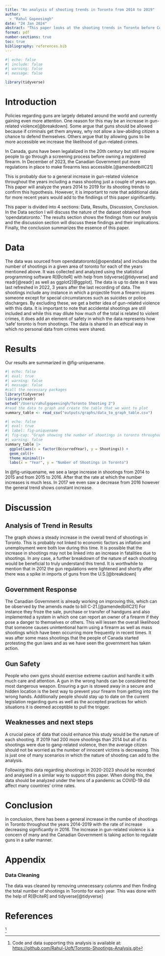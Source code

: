 ```yaml
---
title: "An analysis of shooting trends in Toronto from 2014 to 2019"
author: 
  - "Rahul Gopeesingh"
date: "24 Jan 2024"
abstract: "This paper looks at the shooting trends in Toronto before Covid. There was a large increase in total number of shootings per year in the years 2015 and 2016 and there was a slight decrease in 2017. It would appear that the total number of shootings per year is generally rising. The data for how much of these shootings were fatal was missing and further analysis with this data could give a more vivid picture of gun related violence in Toronto"
format: pdf
number-sections: true
toc: true
bibliography: references.bib
---
```


```r
#| echo: false
#| include: false
#| warning: false
#| message: false

library(tidyverse)

```

# Introduction

Policies regarding guns are largely debated around the world and currently gaining even more attention. One reason for this may be an increase in gun-related violence[@breakdown]. Some argue that guns should be allowed because if criminals get them anyway, why not allow a law-abiding citizen a chance to defend themselves. Others argue that by allowing guns to be more accessible we increase the likelihood of gun-related crimes.

In Canada, guns have been legalalized in the 20th century but still require people to go through a screening process before owning a registered firearm. In December of 2023, the Canadian Government put more regulations in place to make firearms less accessible.[@amendedbillC21]

This is probably due to a general increase in gun-related violence throughout the years including a mass shooting just a couple of years ago. This paper will analyze the years 2014 to 2019 for its shooting trends to confirm this hypothesis. However, it is important to note that additional data for more recent years would add to the findiings of this paper significantly.

This paper is divided into 4 sections: Data, Results, Discussion, Conclusion. In the Data section I will discuss the nature of the dataset obtained from 'opendatatoronto.' The results section shows the findings from our analysis and the discussion section will discuss these findings and their implications. Finally, the conclusion summarizes the essence of this paper.

# Data

The data was sourced from opendatatoronto[@opendata] and includes the number of shootings in a given area of toronto for each of the years mentioned above. It was collected and analyzed using the statistical programming software R[@citeR] with help from tidyverse[@tidyverse] and readr[@readr] as well as ggplot2[@ggplot]. The data is up to date as it was last refreshed in 2022, 3 years after the last recording of data. The shootings include any instance in which a projectile from a firearm injures someone except for special circumstances such as suicides or police discharges. By excluding these, we get a better idea of gun-related violence with this data. It is important to note that accidental shootings are still included and while this may dilute how much of the total is related to violent crimes, it does add an element of safety in which the data represents how 'safe' toronto is from shootings. The data is shared in an ethical way in which no personal data from crimes were shared.

# Results

Our results are summarized in @fig-uniquename.

```r
#| echo: false
#| eval: true
#| warning: false
#| message: false
#call the necessary packages
library(tidyverse)
library(readr)
setwd("/Users/rahulgopeesingh/Toronto Shooting 2")
#read the data to graph and create the table that we want to plot
summary_table <- read_csv("outputs/graphs/data_to_graph_table.csv")


```

```r
#| echo: false
#| eval: true
#| label: fig-uniquename
#| fig-cap: "Graph showing the number of shootings in toronto throughout the years 2014-2019"
#| warning: false
summary_table |>
  ggplot(aes(x = factor(OccurredYear), y = Shootings)) +
  geom_col()+
  theme_minimal()+
  labs(x = "Year", y = "Number of Shootings in Toronto")
```

In @fig-uniquename, we see a large increase in shootings from 2014 to 2015 and from 2015 to 2016. After that the rate at which the number increases is much less. In 2017 we even saw a decrease from 2016 however the general trend shows constant increase.

# Discussion

## Analysis of Trend in Results

The graph shows a steady increase in the overall trend of shootings in Toronto. This is probably not linked to economic factors as inflation and unemployment were both low during this time. It is possible that the increase in shootings may not be linked into an increase in fatalities due to shootings. In any case, a further breakdown of the nature of each shooting would be beneficial to truly understand this trend. It is worthwhile to mention that in 2012 the gun regulations were lightened and shortly after there was a spike in imports of guns from the U.S.[@breakdown]

## Government Response

The Canadian Government is already working on improving this, which can be observed by the amends made to bill C-21.[@amendedbillC21] For instance they froze the sale, purchase or transfer of handguns and also implemented a system in which one can report an owner of a firearm if they pose a danger to themselves or others. This will lessen the overall likelihood that someone causes unintentional harm using a firearm as well as mass shootings which have been occurring more frequently in recent times. It was after some mass shootings that the people of Canada started protesting the gun laws and as we have seen the government has taken action.

## Gun Safety

People who own gyns should exercise extreme caution and handle it with much care and attention. A gun in the wrong hands can be considered the most dangerous weapon. Ensuring a gun is stowed away in a secure and hidden location is the best way to prevent your firearm from getting into the wrong hands. Additionally people should stay up to date on the current legislation regarding guns as well as the accepted practices for which situations it is deemed acceptible to pull the trigger.

## Weaknesses and next steps

A crucial piece of data that could enhance this study would be the nature of each shooting. If 2019 had 200 more shootings than 2014 but all of its shootings were due to gang-related violence, then the average citizen should not be worried as the number of innocent victims is decreasing. This is just one of many scenarios in which the nature of shooting can add to the analysis.

Following this data regarding shootings in 2020-2023 should be recorded and analysed in a similar way to support this paper. When doing this, the data should be analyzed under the lens of a pandemic as COVID-19 did affect many countries' crime rates.

# Conclusion

In conclusion, there has been a general increase in the numbe of shootings in Toronto throughout the years 2014-2019 with the rate of increase decreasing significantly in 2016. The increase in gun-related violence is a concern of many and the Canadian Government is taking action to regulate guns in a safer manner.

\newpage

# Appendix

### Data Cleaning

The data was cleaned by removing unnecessary columns and then finding the total number of shootings in Toronto for each year. This was done with the help of R[@citeR] and tidyverse[@tidyverse]

# References


[^1]

[^1]: Code and data supporting this analysis is available at: <https://github.com/Rahul-Uoft/Toronto-Shootings-Analysis.git>
